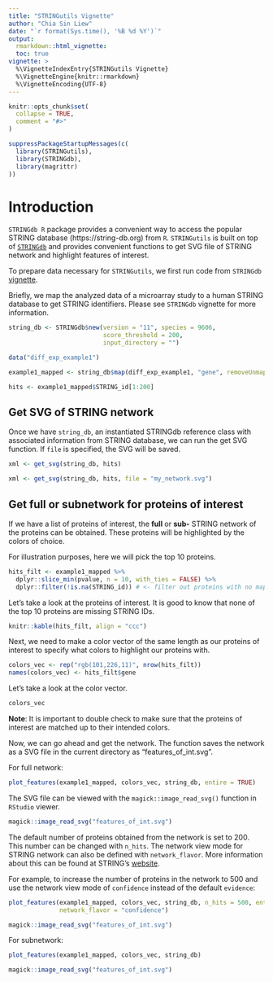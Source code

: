 ```yaml
---
title: "STRINGutils Vignette"
author: "Chia Sin Liew"
date: "`r format(Sys.time(), '%B %d %Y')`"
output: 
  rmarkdown::html_vignette:
  toc: true
vignette: >
  %\VignetteIndexEntry{STRINGutils Vignette}
  %\VignetteEngine{knitr::rmarkdown}
  %\VignetteEncoding{UTF-8}
---
```


```r
knitr::opts_chunk$set(
  collapse = TRUE,
  comment = "#>"
)
```

```r
suppressPackageStartupMessages(c(
  library(STRINGutils),
  library(STRINGdb),
  library(magrittr)
))
```
# Introduction

`STRINGdb R` package provides a convenient way to access the popular STRING
database (https://string-db.org) from `R`. `STRINGutils` is built on top of [`STRINGdb`](https://www.bioconductor.org/packages/release/bioc/html/STRINGdb.html) 
and provides convenient functions to get SVG file of STRING network and 
highlight features of interest.

To prepare data necessary for `STRINGutils`, we first run code from `STRINGdb`
[vignette](https://www.bioconductor.org/packages/release/bioc/vignettes/STRINGdb/inst/doc/STRINGdb.pdf).

Briefly, we map the analyzed data of a microarray study to a human STRING database 
to get STRING identifiers. Please see `STRINGdb` vignette for more information.

```r
string_db <- STRINGdb$new(version = "11", species = 9606,
                          score_threshold = 200,
                          input_directory = "")

data("diff_exp_example1")

example1_mapped <- string_db$map(diff_exp_example1, "gene", removeUnmappedRows = TRUE)

hits <- example1_mapped$STRING_id[1:200]
```

## Get SVG of STRING network 

Once we have `string_db`, an instantiated STRINGdb reference class with associated 
information from STRING database, we can run the get SVG function. If `file` is
specified, the SVG will be saved.

```r
xml <- get_svg(string_db, hits)
```
```r
xml <- get_svg(string_db, hits, file = "my_network.svg")
```

## Get full or subnetwork for proteins of interest

If we have a list of proteins of interest, the **full** or **sub-** STRING network of the proteins can be obtained. These proteins will be highlighted by the colors of choice.

For illustration purposes, here we will pick the top 10 proteins.

```r
hits_filt <- example1_mapped %>%
  dplyr::slice_min(pvalue, n = 10, with_ties = FALSE) %>%
  dplyr::filter(!is.na(STRING_id)) # <- filter out proteins with no mapped STRING IDs
```

Let's take a look at the proteins of interest. It is good to know that none of the
top 10 proteins are missing STRING IDs.

```r
knitr::kable(hits_filt, align = "ccc")
```

Next, we need to make a color vector of the same length as our proteins of interest
to specify what colors to highlight our proteins with.

```r
colors_vec <- rep("rgb(101,226,11)", nrow(hits_filt))
names(colors_vec) <- hits_filt$gene 
```

Let's take a look at the color vector. 

```r
colors_vec
```

**Note**: It is important to double check to make sure that the proteins of interest
are matched up to their intended colors. 

Now, we can go ahead and get the network. The function saves the network as a SVG 
file in the current directory as "features_of_int.svg".

For full network:

```r
plot_features(example1_mapped, colors_vec, string_db, entire = TRUE)
```

The SVG file can be viewed with the `magick::image_read_svg()` function in `RStudio`
viewer.

```r
magick::image_read_svg("features_of_int.svg")
```

The default number of proteins obtained from the network is set to 200. This number can be changed with `n_hits`. The network view mode for STRING network can also be
defined with `network_flavor`. More information about this can be found at STRING's [website](https://string-db.org).

For example, to increase the number of proteins in the network to 500 and use the
network view mode of `confidence` instead of the default `evidence`:

```r
plot_features(example1_mapped, colors_vec, string_db, n_hits = 500, entire = TRUE,
              network_flavor = "confidence")
```
```r
magick::image_read_svg("features_of_int.svg")
```

For subnetwork:

```r
plot_features(example1_mapped, colors_vec, string_db)
```
```r
magick::image_read_svg("features_of_int.svg")
```


